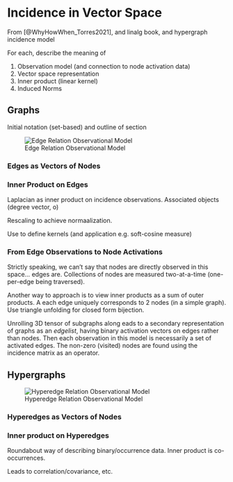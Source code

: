 # Incidence in Vector Space

From [@WhyHowWhen_Torres2021], and linalg book, and hypergraph incidence model

For each, describe the meaning of

1. Observation model (and connection to node activation data)
1. Vector space representation
1. Inner product (linear kernel)
1. Induced Norms

## Graphs

Initial notation (set-based) and outline of section

![Edge Relation Observational Model](../images/relation-observations.png)

### Edges as Vectors of Nodes 

### Inner Product on Edges

Laplacian as inner product on incidence observations.
Associated objects (degree vector, o)

Rescaling to achieve normaalization.

Use to define kernels (and application e.g. soft-cosine measure)


### From Edge Observations to Node Activations 

Strictly speaking, we can't say that nodes are directly observed in this space... edges are.
Collections of nodes are measured two-at-a-time (one-per-edge being traversed).

Another way to approach is to view inner products as a sum of outer products.
A each edge uniquely corresponds to 2 nodes (in a simple graph).
Use triangle unfolding for closed form bijection.

Unrolling 3D tensor of subgraphs along eads to a secondary representation of graphs as an _edgelist_, having binary activation vectors on edges rather than nodes.
Then each observation in this model is necessarily a set of activated edges.
The non-zero (visited) nodes are found using the incidence matrix as an operator. 


## Hypergraphs

![Hyperedge Relation Observational Model](../images/hypergraph-observations.png)

### Hyperedges as Vectors of Nodes

### Inner product on Hyperedges
Roundabout way of describing binary/occurrence data.
Inner product is co-occurrences.

Leads to correlation/covariance, etc. 
